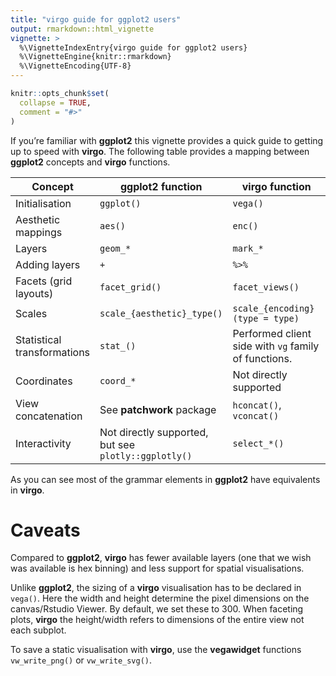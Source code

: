 ```yaml
---
title: "virgo guide for ggplot2 users"
output: rmarkdown::html_vignette
vignette: >
  %\VignetteIndexEntry{virgo guide for ggplot2 users}
  %\VignetteEngine{knitr::rmarkdown}
  %\VignetteEncoding{UTF-8}
---
```


```r
knitr::opts_chunk$set(
  collapse = TRUE,
  comment = "#>"
)
```

If you're familiar with **ggplot2** this vignette provides a quick guide to getting up to speed with **virgo**. The following table provides
a mapping between **ggplot2** concepts and **virgo** functions.

| Concept                     | **ggplot2** function                                 | **virgo** function                                   |
|-----------------------------|------------------------------------------------------|------------------------------------------------------|
| Initialisation              | `ggplot()`                                           | `vega()`                                             |
| Aesthetic mappings          | `aes()`                                              | `enc()`                                              |
| Layers                      | `geom_*`                                             | `mark_*`                                             |
| Adding layers               | `+`                                                  | `%>%`                                                |
| Facets (grid layouts)       | `facet_grid()`                                       | `facet_views()`                                      |
| Scales                      | `scale_{aesthetic}_type()`                           | `scale_{encoding}(type = type)`                      |
| Statistical transformations | `stat_()`                                            | Performed client side with `vg` family of functions. |
| Coordinates                 | `coord_*`                                            | Not directly supported                               |
| View concatenation          | See **patchwork** package                            | `hconcat()`, `vconcat()`                             |
| Interactivity               | Not directly supported, but see `plotly::ggplotly()` | `select_*()`                                         |

As you can see most of the grammar elements in **ggplot2** have equivalents
in **virgo**.

# Caveats

Compared to **ggplot2**, **virgo** has fewer available layers (one that
we wish was available is hex binning) and less support for spatial visualisations. 

Unlike **ggplot2**, the sizing of a **virgo** visualisation has to
be declared in `vega()`. Here the width and height determine the
pixel dimensions on the canvas/Rstudio Viewer. By default, we set these to 300.
When faceting plots, **virgo** the height/width refers to dimensions of the
entire view not each subplot.

To save a static visualisation with **virgo**, use the **vegawidget** functions
`vw_write_png()` or `vw_write_svg()`.
